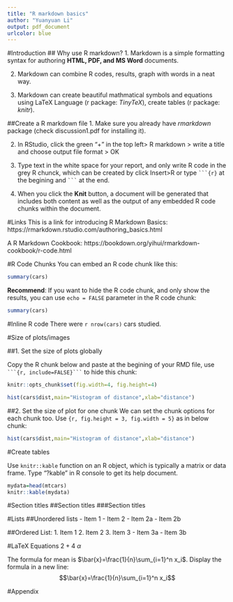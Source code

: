 ```yaml
---
title: "R markdown basics"
author: "Yuanyuan Li"
output: pdf_document
urlcolor: blue
---
```



#Introduction
## Why use R markdown?
1. Markdown is a simple formatting syntax for authoring **HTML, PDF, and MS Word** documents. 

2. Markdown can combine R codes, results, graph with words in a neat way.

3. Markdown can create beautiful mathmatical symbols and equations using LaTeX Language (r package: *TinyTeX*), create tables (r package: *knitr*).


##Create a R markdown file
1. Make sure you already have *rmarkdown* package (check discussion1.pdf for installing it).

2. In RStudio, click the green "+" in the top left> R markdown > write a title and choose output file format > OK

3. Type text in the white space for your report, and only write R code in the grey R chunck, which can be created by click Insert>R or type ` ```{r} ` at the begining and ` ``` ` at the end.

4. When you click the **Knit** button, a document will be generated that includes both content as well as the output of any embedded R code chunks within the document.

#Links
This is a link for introducing R Markdown Basics:
https://rmarkdown.rstudio.com/authoring_basics.html

A R Markdown Cookbook: https://bookdown.org/yihui/rmarkdown-cookbook/r-code.html


#R Code Chunks
You can embed an R code chunk like this:

```r
summary(cars)
```


**Recommend**: If you want to hide the R code chunk, and only show the results, you can use  `echo = FALSE` parameter in the R code chunk:

```r
summary(cars)
```

#Inline R code
There were `r nrow(cars)` cars studied.

#Size of plots/images

##1. Set the size of plots globally

Copy the R chunk below and paste at the begining of your RMD file, use ` ```{r, include=FALSE}``` ` to hide this chunk:

```r
knitr::opts_chunk$set(fig.width=4, fig.height=4)
```


```r
hist(cars$dist,main="Histogram of distance",xlab="distance")
```

##2. Set the size of plot for one chunk
We can set the chunk options for each chunk too. Use ` {r, fig.height = 3, fig.width = 5} ` as in below chunk:

```r
hist(cars$dist,main="Histogram of distance",xlab="distance")
```

#Create tables

Use `knitr::kable` function on an R object, which is typically a matrix or data frame. Type "?kable" in R console to get its help document.

```r
mydata=head(mtcars)
knitr::kable(mydata)
```


\section{Section titles}
\subsection{Section titles}
\subsubsection{Section titles}
#Section titles
##Section titles
###Section titles

#Lists
##Unordered lists
- Item 1
- Item 2
    - Item 2a
    - Item 2b

##Ordered List:
1. Item 1
2. Item 2
3. Item 3
    - Item 3a
    - Item 3b
    


#LaTeX Equations
$2+4$
$\alpha$

The formula for mean is $\bar{x}=\frac{1}{n}\sum_{i=1}^n x_i$.
Display the formula in a new line:
$$\bar{x}=\frac{1}{n}\sum_{i=1}^n x_i$$

#Appendix
```r
```
